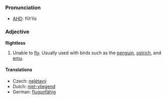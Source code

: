 ===Pronunciation===
*[[w:AHD|AHD]]: flīt'lĭs

=== Adjective ===

'''flightless'''

#Unable to [[fly]]. Usually used with birds such as the [[penguin]], [[ostrich]], and [[emu]].

====Translations====

*Czech: [[nelétavý]]  
*Dutch: [[niet-vliegend]]
*German: [[flugunfähig]]